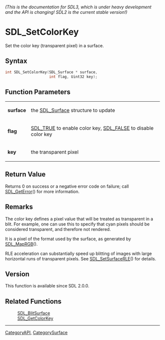 ====== (This is the documentation for SDL3, which is under heavy development and the API is changing! SDL2 is the current stable version!) ======
= SDL_SetColorKey =

Set the color key (transparent pixel) in a surface.

== Syntax ==

<syntaxhighlight lang='c'>
int SDL_SetColorKey(SDL_Surface * surface,
                    int flag, Uint32 key);
</syntaxhighlight>

== Function Parameters ==

{|
|'''surface'''
|the [[SDL_Surface]] structure to update
|-
|'''flag'''
|[[SDL_TRUE]] to enable color key, [[SDL_FALSE]] to disable color key
|-
|'''key'''
|the transparent pixel
|}

== Return Value ==

Returns 0 on success or a negative error code on failure; call
[[SDL_GetError]]() for more information.

== Remarks ==

The color key defines a pixel value that will be treated as transparent in
a blit. For example, one can use this to specify that cyan pixels should be
considered transparent, and therefore not rendered.

It is a pixel of the format used by the surface, as generated by
[[SDL_MapRGB]]().

RLE acceleration can substantially speed up blitting of images with large
horizontal runs of transparent pixels. See [[SDL_SetSurfaceRLE]]() for
details.

== Version ==

This function is available since SDL 2.0.0.

== Related Functions ==

:[[SDL_BlitSurface]]
:[[SDL_GetColorKey]]

----
[[CategoryAPI]], [[CategorySurface]]


